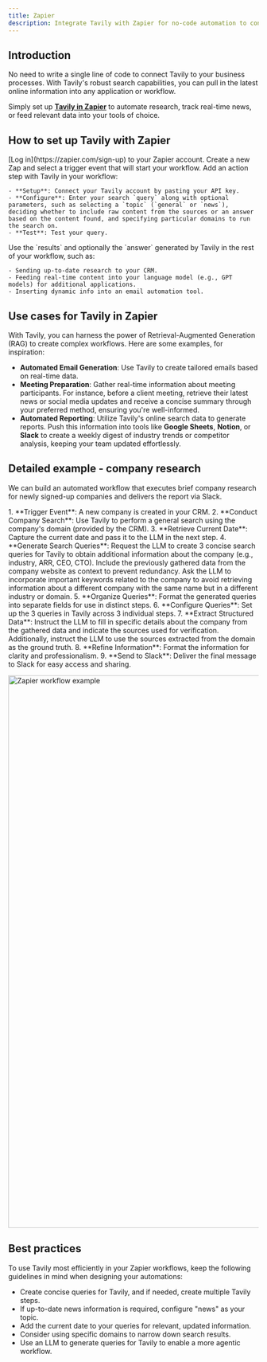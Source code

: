 ```yaml
---
title: Zapier
description: Integrate Tavily with Zapier for no-code automation to connect powerful web search capabilities to your business processes.
---
```


## Introduction

No need to write a single line of code to connect Tavily to your business processes. With Tavily's robust search capabilities, you can pull in the latest online information into any application or workflow.

Simply set up [**Tavily in Zapier**](https://zapier.com/apps/tavily/integrations) to automate research, track real-time news, or feed relevant data into your tools of choice.

## How to set up Tavily with Zapier

<ExpandableGroup>
  <Expandable title="Step 1: Log in to Zapier" default-open="false">
    [Log in](https://zapier.com/sign-up) to your Zapier account.
  </Expandable>

  <Expandable title="Step 2: Create a Zap and Select a Trigger Event" default-open="false">
    Create a new Zap and select a trigger event that will start your workflow.
  </Expandable>

  <Expandable title="Step 3: Add an Action Step with Tavily" default-open="false">
    Add an action step with Tavily in your workflow:

    - **Setup**: Connect your Tavily account by pasting your API key.
    - **Configure**: Enter your search `query` along with optional parameters, such as selecting a `topic` (`general` or `news`), deciding whether to include raw content from the sources or an answer based on the content found, and specifying particular domains to run the search on.
    - **Test**: Test your query.
  </Expandable>

  <Expandable title="Step 4: Use the Results and Answer Generated by Tavily" default-open="false">
    Use the `results` and optionally the `answer` generated by Tavily in the rest of your workflow, such as:

    - Sending up-to-date research to your CRM.
    - Feeding real-time content into your language model (e.g., GPT models) for additional applications.
    - Inserting dynamic info into an email automation tool.
  </Expandable>
</ExpandableGroup>

## Use cases for Tavily in Zapier

With Tavily, you can harness the power of Retrieval-Augmented Generation (RAG) to create complex workflows. Here are some examples, for inspiration:

- **Automated Email Generation**: Use Tavily to create tailored emails based on real-time data.
- **Meeting Preparation**: Gather real-time information about meeting participants. For instance, before a client meeting, retrieve their latest news or social media updates and receive a concise summary through your preferred method, ensuring you're well-informed.
- **Automated Reporting**: Utilize Tavily's online search data to generate reports. Push this information into tools like **Google Sheets**, **Notion**, or **Slack** to create a weekly digest of industry trends or competitor analysis, keeping your team updated effortlessly.

## Detailed example - company research

We can build an automated workflow that executes brief company research for newly signed-up companies and delivers the report via Slack.

<Expandable title="Workflow Steps" default-open="false">
  1. **Trigger Event**: A new company is created in your CRM.
  2. **Conduct Company Search**: Use Tavily to perform a general search using the company's domain (provided by the CRM).
  3. **Retrieve Current Date**: Capture the current date and pass it to the LLM in the next step.
  4. **Generate Search Queries**: Request the LLM to create 3 concise search queries for Tavily to obtain additional information about the company (e.g., industry, ARR, CEO, CTO). Include the previously gathered data from the company website as context to prevent redundancy. Ask the LLM to incorporate important keywords related to the company to avoid retrieving information about a different company with the same name but in a different industry or domain.
  5. **Organize Queries**: Format the generated queries into separate fields for use in distinct steps.
  6. **Configure Queries**: Set up the 3 queries in Tavily across 3 individual steps.
  7. **Extract Structured Data**: Instruct the LLM to fill in specific details about the company from the gathered data and indicate the sources used for verification. Additionally, instruct the LLM to use the sources extracted from the domain as the ground truth.
  8. **Refine Information**: Format the information for clarity and professionalism.
  9. **Send to Slack**: Deliver the final message to Slack for easy access and sharing.

  <Image 
    src="https://mintcdn.com/tavilyai/tgJqPSjqNVSkMFTO/images/zap.png?fit=max&auto=format&n=tgJqPSjqNVSkMFTO&q=85&s=1c31ba085809ea534a0aec24a04428cc"
    alt="Zapier workflow example" 
    width="950"
    height="1110"
  />
</Expandable>

## Best practices

To use Tavily most efficiently in your Zapier workflows, keep the following guidelines in mind when designing your automations:

- Create concise queries for Tavily, and if needed, create multiple Tavily steps.
- If up-to-date news information is required, configure "news" as your topic.
- Add the current date to your queries for relevant, updated information.
- Consider using specific domains to narrow down search results.
- Use an LLM to generate queries for Tavily to enable a more agentic workflow.

